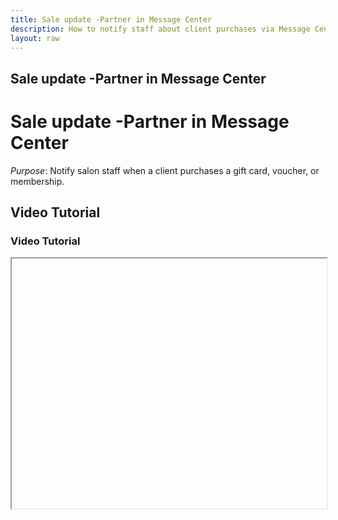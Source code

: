 ```yaml
---
title: Sale update -Partner in Message Center
description: How to notify staff about client purchases via Message Center.
layout: raw
---
```



<div className="mdx-content">

## Sale update -Partner in Message Center

<h1 className="text-3xl font-bold text-gray-900 mb-4">Sale update -Partner in Message Center</h1>  

*Purpose*: Notify salon staff when a client purchases a gift card, voucher, or membership.

## Video Tutorial

<h3 className="text-xl font-medium text-gray-800 mb-2">Video Tutorial</h3>

<iframe
  width="100%"
  height="400"
  title="Sales update tutorial"
  allowFullScreen
  className="rounded-lg"
/>

---

## Steps:

<h2 className="text-2xl font-semibold text-gray-800 mt-8 mb-4">Step-by-step Instructions</h2>

❶ **From the main navigation, go to the “Promote” menu.**

❷ **Click into the “Message Center.”**

❸ **Choose the option labeled “Sales Update – Partner.”**

❹ **The panel will display triggers for purchases like gift cards, vouchers, or memberships.**

❺ **Enable or disable automated messages based on your need.**

❻ **Click to view the pre-configured templates.**

---

**Tip for First-Time Users**:  
Sales notifications help the team stay informed about client engagement and revenue boosts.

<div className="space-y-4 mt-6">

<div className="my-10 border-t border-gray-200" />

## More questions about this

<h3 className="text-xl font-semibold text-black mb-4 mt-10"> More questions about this?</h3>
</div>
<div className="space-y-4 mt-6">
  <details className="bg-white rounded-md p-4 border border-gray-300">
  <summary
    className="font-medium text-base text-gray-900"
    style={{
      backgroundColor: 'transparent',
      outline: 'none',
      cursor: 'pointer',
      userSelect: 'none',
      listStyle: 'none',
    }}
  >Can I choose which items trigger updates?</summary>
   <p className="mt-2 text-sm text-gray-700">
      Yes, you can customize triggers in the Message Center settings.
    </p>
  </details>

  <details className="bg-white rounded-md p-4 border border-gray-300">
  <summary
    className="font-medium text-base text-gray-900"
    style={{
      backgroundColor: 'transparent',
      outline: 'none',
      cursor: 'pointer',
      userSelect: 'none',
      listStyle: 'none',
    }}
  >Are these messages visible to clients?</summary>
    <p className="mt-2 text-sm text-gray-700">
      No, they are internal updates meant only for staff awareness.
    </p>
  </details>
</div>
</div>

---

<div className="space-y-4 mt-6">

<div className="my-10 border-t border-gray-200" />

<div className="mdx-content mt-10">

Was this article helpful?

<div style={{ display: 'flex', gap: '1rem' }}>
  <button style={{ padding: '0.5rem', borderRadius: '9999px', backgroundColor: '#f0f0f0' }}>
    <FaThumbsUp/>
  </button>
  <button style={{ padding: '0.5rem', borderRadius: '9999px', backgroundColor: '#f0f0f0' }}>
    <FaThumbsDown/>
  </button>
</div>
</div>

---
</div>
